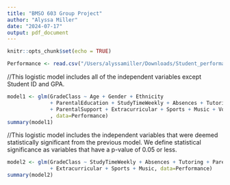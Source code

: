 ```yaml
---
title: "BMSO 603 Group Project"
author: "Alyssa Miller"
date: "2024-07-17"
output: pdf_document
---
```


```r
knitr::opts_chunk$set(echo = TRUE)
```

```r
Performance <- read.csv("/Users/alyssamiller/Downloads/Student_performance_data _.csv")
```

//This logistic model includes all of the independent variables except Student ID and GPA.

```r
model1 <- glm(GradeClass ~ Age + Gender + Ethnicity 
              + ParentalEducation + StudyTimeWeekly + Absences + Tutoring 
              + ParentalSupport + Extracurricular + Sports + Music + Volunteering
              , data=Performance)
summary(model1)
```

//This logistic model includes the independent variables that were deemed statistically significant from the previous model. We define statistical significance as variables that have a p-value of 0.05 or less.

```r
model2 <- glm(GradeClass ~ StudyTimeWeekly + Absences + Tutoring + ParentalSupport
              + Extracurricular + Sports + Music, data=Performance)
summary(model2)
```

